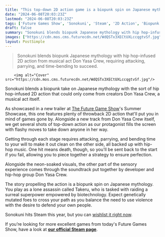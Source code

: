 ```yaml
---
title: "This top-down 2D action game is a biopunk spin on Japanese mythology from a hip-hop crew that's coming to Steam later this year"
date: "2024-06-08T20:03:23Z"
lastmod: "2024-06-08T20:03:23Z"
tags: ['Future Games Show', 'Sonokuni', 'Steam', '2D Action', 'Biopunk', 'Japanese Mythology', 'Hip Hop', 'Don Yasa Crew']
draft: false
summary: "Sonokuni blends biopunk Japanese mythology with hip hop-infused 2D action from musical act Don Yasa Crew, requiring attacking, parrying, and time-bending to succeed."
images: ["https://cdn.mos.cms.futurecdn.net/WdQSTx3XECtUXLccqgtvSf.jpg"]
layout: PostSimple
---
```

> Sonokuni blends biopunk Japanese mythology with hip hop-infused 2D action from musical act Don Yasa Crew, requiring attacking, parrying, and time-bending to succeed.


        <img alt="Cover" src="https://cdn.mos.cms.futurecdn.net/WdQSTx3XECtUXLccqgtvSf.jpg"/>
        
Sonokuni blends a biopunk take on Japanese mythology with the sort of hip hop-infused 2D action that could only come from creators Don Yasa Crew, a musical act itself.

As showcased in a new trailer at [The Future Game Show](https://www.gamesradar.com/future-games-show/)'s Summer Showcase, this one features plenty of throwback 2D action that'll put you in mind of games gone by. Alongside a new track from Don Yasa Crew itself, we get several shots of top-down action as our protagonist fills the screen with flashy moves to take down anyone in her way.

Getting through each stage requires attacking, parrying, and bending time to your will to make it out clean on the other side, all backed up with hip-hop music. One hit means death, though, so you'll be sent back to the start if you fail, allowing you to piece together a strategy to ensure perfection.

Alongside the neon-soaked visuals, the other part of the sensory experience comes through the soundtrack put together by developer and hip-hop group Don Yasa Crew.

The story propelling the action is a biopunk spin on Japanese mythology. You play as a lone assassin called Takeru, who is tasked with raiding a surreal superpower empowered by biotechnology. Expect genetically mutated foes to cross your path as you balance the need to use violence with the desire to defend your own people.

Sonokuni hits Steam this year, but you can [wishlist it right now](https://store.steampowered.com/app/2054380/SONOKUNI/).

If you’re looking for more excellent games from today's Future Games Show, have a look at [<strong>our official Steam page</strong>](https://store.steampowered.com/sale/futuregamesshow).
        